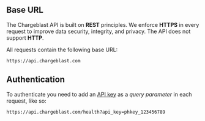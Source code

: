 ## Base URL

The Chargeblast API is built on **REST** principles. We enforce **HTTPS** in every request to improve data security, integrity, and privacy. The API does not support **HTTP**.

All requests contain the following base URL:

```
https://api.chargeblast.com
```

## Authentication

To authenticate you need to add an [API key](https://app.chargeblast.com/settings/developer) as a _query parameter_ in each request, like so:

```
https://api.chargeblast.com/health?api_key=phkey_123456789
```
